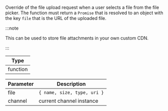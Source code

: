 Override of the file upload request when a user selects a file from the file picker.
The function must return a `Promise` that is resolved to an object with the key `file` that is the URL of the uploaded file.

:::note

This can be used to store file attachments in your own custom CDN.

:::

| Type     |
| -------- |
| function |

| Parameter | Description                 |
| --------- | --------------------------- |
| file      | `{ name, size, type, uri }` |
| channel   | current channel instance    |
